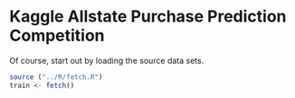 Kaggle Allstate Purchase Prediction Competition
========================================================

Of course, start out by loading the source data sets.

```r

source ("../R/fetch.R")
train <- fetch()

```

